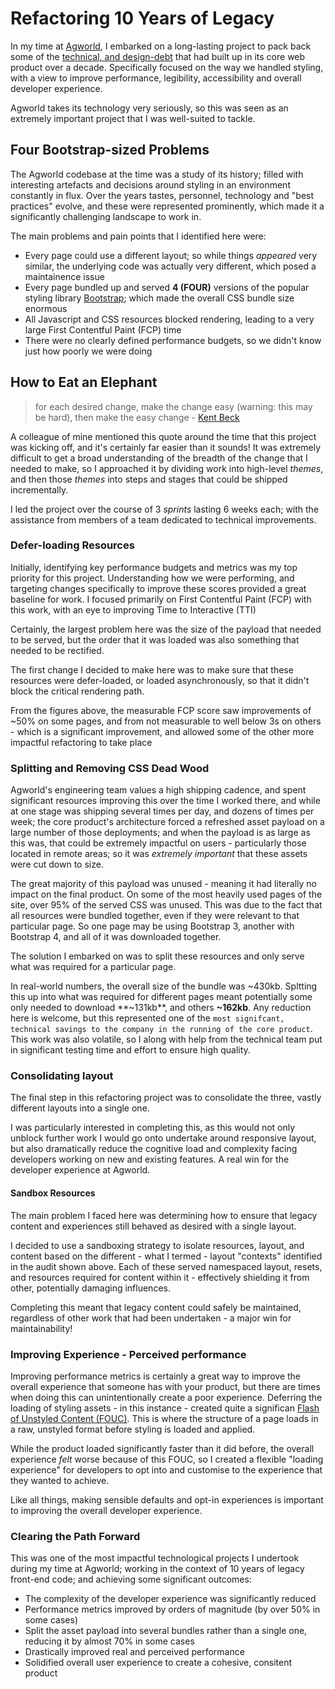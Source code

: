 
<Meta
  description="Refactoring 10 Years of Legacy"
  url="https://phobon.io/writing/refactoring-10-years-of-legacy"
  image="https://phobon.io/writing/refactoring-10-years-of-legacy/index.webp"
/>

# Refactoring 10 Years of Legacy

In my time at [Agworld](https://agworld.com), I embarked on a long-lasting project to pack back some of the [technical, and design-debt](https://en.wikipedia.org/wiki/Technical_debt) that had built up in its core web product over a decade. Specifically focused on the way we handled styling, with a view to improve performance, legibility, accessibility and overall developer experience.

Agworld takes its technology very seriously, so this was seen as an extremely important project that I was well-suited to tackle.

## Four Bootstrap-sized Problems

The Agworld codebase at the time was a study of its history; filled with interesting artefacts and decisions around styling in an environment constantly in flux. Over the years tastes, personnel, technology and "best practices" evolve, and these were represented prominently, which made it a significantly challenging landscape to work in.

The main problems and pain points that I identified here were:

- Every page could use a different layout; so while things _appeared_ very similar, the underlying code was actually very different, which posed a maintainence issue
- Every page bundled up and served **4 (FOUR)** versions of the popular styling library [Bootstrap](https://getbootstrap.com/); which made the overall CSS bundle size enormous
- All Javascript and CSS resources blocked rendering, leading to a very large First Contentful Paint (FCP) time
- There were no clearly defined performance budgets, so we didn't know just how poorly we were doing

<Figure caption="Results from a CSS audit">
  <Picture
    src="/writing/refactoring-10-years-of-legacy/1-audit.webp"
    alt="Results from a CSS audit"
    width={2272}
    height={1848}
  />
</Figure>

## How to Eat an Elephant

> for each desired change, make the change easy (warning: this may be hard), then make the easy change - [Kent Beck](https://twitter.com/kentbeck/status/250733358307500032)

A colleague of mine mentioned this quote around the time that this project was kicking off, and it's certainly far easier than it sounds! It was extremely difficult to get a broad understanding of the breadth of the change that I needed to make, so I approached it by dividing work into high-level _themes_, and then those _themes_ into steps and stages that could be shipped incrementally.

I led the project over the course of 3 _sprints_ lasting 6 weeks each; with the assistance from members of a team dedicated to technical improvements.

### Defer-loading Resources

Initially, identifying key performance budgets and metrics was my top priority for this project. Understanding how we were performing, and targeting changes specifically to improve these scores provided a great baseline for work. I focused primarily on First Contentful Paint (FCP) with this work, with an eye to improving Time to Interactive (TTI)

Certainly, the largest problem here was the size of the payload that needed to be served, but the order that it was loaded was also something that needed to be rectified.

The first change I decided to make here was to make sure that these resources were defer-loaded, or loaded asynchronously, so that it didn't block the critical rendering path.

<Figure caption="A small, but significant improvement">
  <Picture
    src="/writing/refactoring-10-years-of-legacy/3-metrics.webp"
    alt="Screenshots of Lighthouse outputs for different pages"
    width={2272}
    height={1848}
  />
</Figure>

From the figures above, the measurable FCP score saw improvements of ~50% on some pages, and from not measurable to well below 3s on others - which is a significant improvement, and allowed some of the other more impactful refactoring to take place

### Splitting and Removing CSS Dead Wood

Agworld's engineering team values a high shipping cadence, and spent significant resources improving this over the time I worked there, and while at one stage was shipping several times per day, and dozens of times per week; the core product's architecture forced a refreshed asset payload on a large number of those deployments; and when the payload is as large as this was, that could be extremely impactful on users - particularly those located in remote areas; so it was _extremely important_ that these assets were cut down to size.

<Figure caption="Significant, blocking resource payloads">
  <Picture
    src="/writing/refactoring-10-years-of-legacy/2-blocking_payloads.webp"
    alt="Graph showing size and impact of web resources"
    width={905}
    height={535}
  />
</Figure>

The great majority of this payload was unused - meaning it had literally no impact on the final product. On some of the most heavily used pages of the site, over 95% of the served CSS was unused. This was due to the fact that all resources were bundled together, even if they were relevant to that particular page. So one page may be using Bootstrap 3, another with Bootstrap 4, and all of it was downloaded together.

The solution I embarked on was to split these resources and only serve what was required for a particular page.

<Figure caption="Removing and splitting resources">
  <Picture
    src="/writing/refactoring-10-years-of-legacy/5-payloads.webp"
    alt="Screenshots of Github comments and PRs showing number of lines removed"
    width={676}
    height={439}
  />
</Figure>

In real-world numbers, the overall size of the bundle was ~430kb. Spltting this up into what was required for different pages meant potentially some only needed to download **~131kb**, and others **~162kb**. Any reduction here is welcome, but this represented one of the `most signifcant, technical savings to the company in the running of the core product`. This work was also volatile, so I along with help from the technical team put in significant testing time and effort to ensure high quality.

### Consolidating layout

The final step in this refactoring project was to consolidate the three, vastly different layouts into a single one.

<Figure caption="Auditing layouts in Agworld's web product">
  <Picture
    src="/writing/refactoring-10-years-of-legacy/4-layouts.webp"
    alt="Spreadsheet showing an audit of layouts and pages"
    width={1100}
    height={1136}
  />
</Figure>

I was particularly interested in completing this, as this would not only unblock further work I would go onto undertake around responsive layout, but also dramatically reduce the cognitive load and complexity facing developers working on new and existing features. A real win for the developer experience at Agworld.

#### Sandbox Resources

The main problem I faced here was determining how to ensure that legacy content and experiences still behaved as desired with a single layout.

<Figure caption="Uh oh!">
  <Picture
    src="/writing/refactoring-10-years-of-legacy/uh_oh.webp"
    alt="The broken layouts along the way"
    width={1163}
    height={890}
  />
</Figure>

I decided to use a sandboxing strategy to isolate resources, layout, and content based on the different - what I termed - layout "contexts" identified in the audit shown above. Each of these served namespaced layout, resets, and resources required for content within it - effectively shielding it from other, potentially damaging influences.

<FigureGrid caption="Subtle changes and improvements in consistency of experience">
  <Picture
    src="/writing/refactoring-10-years-of-legacy/consistent_design.webp"
    alt="Small changes in overall design"
    width={692}
    height={209}
  />
  <Picture
    src="/writing/refactoring-10-years-of-legacy/consistent_design2.webp"
    alt="Small changes in overall design"
    width={1130}
    height={579}
  />
</FigureGrid>

Completing this meant that legacy content could safely be maintained, regardless of other work that had been undertaken - a major win for maintainability!

### Improving Experience - Perceived performance

Improving performance metrics is certainly a great way to improve the overall experience that someone has with your product, but there are times when doing this can unintentionally create a poor experience. Deferring the loading of styling assets - in this instance - created quite a significan [Flash of Unstyled Content (FOUC)](https://en.wikipedia.org/wiki/Flash_of_unstyled_content). This is where the structure of a page loads in a raw, unstyled format before styling is loaded and applied.

While the product loaded significantly faster than it did before, the overall experience _felt_ worse because of this FOUC, so I created a flexible "loading experience" for developers to opt into and customise to the experience that they wanted to achieve.

<Figure caption="A simple loading experience">
  <Picture
    src="/writing/refactoring-10-years-of-legacy/fouc.gif"
    alt="Animated image demonstrating the simple loading experience"
    width={1270}
    height={806}
  />
</Figure>

Like all things, making sensible defaults and opt-in experiences is important to improving the overall developer experience.

### Clearing the Path Forward

This was one of the most impactful technological projects I undertook during my time at Agworld; working in the context of 10 years of legacy front-end code; and achieving some significant outcomes:

- The complexity of the developer experience was significantly reduced
- Performance metrics improved by orders of magnitude (by over 50% in some cases)
- Split the asset payload into several bundles rather than a single one, reducing it by almost 70% in some cases
- Drastically improved real and perceived performance
- Solidified overall user experience to create a cohesive, consitent product
